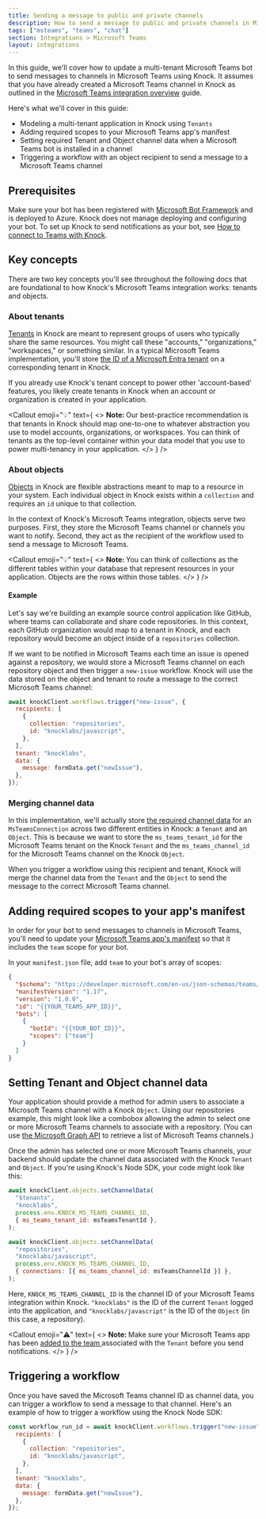 ```yaml
---
title: Sending a message to public and private channels
description: How to send a message to public and private channels in Microsoft Teams using Knock.
tags: ["msteams", "teams", "chat"]
section: Integrations > Microsoft Teams
layout: integrations
---
```


In this guide, we'll cover how to update a multi-tenant Microsoft Teams bot to send messages to channels in Microsoft Teams using Knock. It assumes that you have already created a Microsoft Teams channel in Knock as outlined in the [Microsoft Teams integration overview](/integrations/chat/microsoft-teams/overview) guide.

Here's what we'll cover in this guide:

- Modeling a multi-tenant application in Knock using `Tenants`
- Adding required scopes to your Microsoft Teams app's manifest
- Setting required Tenant and Object channel data when a Microsoft Teams bot is installed in a channel
- Triggering a workflow with an object recipient to send a message to a Microsoft Teams channel

## Prerequisites

Make sure your bot has been registered with <a href="https://dev.botframework.com/" target="_blank">Microsoft Bot Framework</a> and is deployed to Azure. Knock does not manage deploying and configuring your bot. To set up Knock to send notifications as your bot, see [How to connect to Teams with Knock](/integrations/chat/microsoft-teams/overview#how-to-connect-to-teams-with-knock).

## Key concepts

There are two key concepts you'll see throughout the following docs that are foundational to how Knock's Microsoft Teams integration works: tenants and objects.

### About tenants

[Tenants](/concepts/tenants) in Knock are meant to represent groups of users who typically share the same resources. You might call these "accounts," "organizations," "workspaces," or something similar. In a typical Microsoft Teams implementation, you'll store <a href="https://learn.microsoft.com/en-us/entra/identity-platform/quickstart-create-new-tenant" target="_blank">the ID of a Microsoft Entra tenant</a> on a corresponding tenant in Knock.

If you already use Knock's tenant concept to power other 'account-based' features, you likely create tenants in Knock when an account or organization is created in your application.

<Callout
  emoji="💡"
  text={
    <>
      <strong>Note: </strong>
      Our best-practice recommendation is that tenants in Knock should map one-to-one
      to whatever abstraction you use to model accounts, organizations, or workspaces.
      You can think of tenants as the top-level container within your data model
      that you use to power multi-tenancy in your application.
    </>
  }
/>

### About objects

[Objects](/concepts/objects) in Knock are flexible abstractions meant to map to a resource in your system. Each individual object in Knock exists within a `collection` and requires an `id` unique to that collection.

In the context of Knock's Microsoft Teams integration, objects serve two purposes. First, they store the Microsoft Teams channel or channels you want to notify. Second, they act as the recipient of the workflow used to send a message to Microsoft Teams.

<Callout
  emoji="💡"
  text={
    <>
      <strong>Note: </strong>
      You can think of collections as the different tables within your database that
      represent resources in your application. Objects are the rows within those
      tables.
    </>
  }
/>

#### Example

Let's say we're building an example source control application like GitHub, where teams can collaborate and share code repositories. In this context, each GitHub organization would map to a tenant in Knock, and each repository would become an object inside of a `repositories` collection.

If we want to be notified in Microsoft Teams each time an issue is opened against a repository, we would store a Microsoft Teams channel on each repository object and then trigger a `new-issue` workflow. Knock will use the data stored on the object and tenant to route a message to the correct Microsoft Teams channel:

```javascript
await knockClient.workflows.trigger("new-issue", {
  recipients: [
    {
      collection: "repositories",
      id: "knocklabs/javascript",
    },
  ],
  tenant: "knocklabs",
  data: {
    message: formData.get("newIssue"),
  },
});
```

### Merging channel data

In this implementation, we'll actually store [the required channel data](/integrations/chat/microsoft-teams/overview#channel-data-requirements) for an `MsTeamsConnection` across two different entities in Knock: a `Tenant` and an `Object`. This is because we want to store the `ms_teams_tenant_id` for the Microsoft Teams tenant on the Knock `Tenant` and the `ms_teams_channel_id` for the Microsoft Teams channel on the Knock `Object`.

When you trigger a workflow using this recipient and tenant, Knock will merge the channel data from the `Tenant` and the `Object` to send the message to the correct Microsoft Teams channel.

## Adding required scopes to your app's manifest

In order for your bot to send messages to channels in Microsoft Teams, you'll need to update your <a href="https://learn.microsoft.com/en-us/microsoftteams/platform/resources/schema/manifest-schema" target="_blank">Microsoft Teams app's manifest</a> so that it includes the `team` scope for your bot.

In your `manifest.json` file, add `team` to your bot's array of scopes:

```json
{
  "$schema": "https://developer.microsoft.com/en-us/json-schemas/teams/v1.17/MicrosoftTeams.schema.json",
  "manifestVersion": "1.17",
  "version": "1.0.0",
  "id": "{{YOUR_TEAMS_APP_ID}}",
  "bots": [
    {
      "botId": "{{YOUR_BOT_ID}}",
      "scopes": ["team"]
    }
  ]
}
```

## Setting Tenant and Object channel data

Your application should provide a method for admin users to associate a Microsoft Teams channel with a Knock `Object`. Using our repositories example, this might look like a combobox allowing the admin to select one or more Microsoft Teams channels to associate with a repository. (You can use <a href="https://learn.microsoft.com/en-us/graph/use-the-api" target="_blank">the Microsoft Graph API</a> to retrieve a list of Microsoft Teams channels.)

Once the admin has selected one or more Microsoft Teams channels, your backend should update the channel data associated with the Knock `Tenant` and `Object`. If you're using Knock's Node SDK, your code might look like this:

```javascript
await knockClient.objects.setChannelData(
  "$tenants",
  "knocklabs",
  process.env.KNOCK_MS_TEAMS_CHANNEL_ID,
  { ms_teams_tenant_id: msTeamsTenantId },
);

await knockClient.objects.setChannelData(
  "repositories",
  "knocklabs/javascript",
  process.env.KNOCK_MS_TEAMS_CHANNEL_ID,
  { connections: [{ ms_teams_channel_id: msTeamsChannelId }] },
);
```

Here, `KNOCK_MS_TEAMS_CHANNEL_ID` is the channel ID of your Microsoft Teams integration within Knock. `"knocklabs"` is the ID of the current `Tenant` logged into the application, and `"knocklabs/javascript"` is the ID of the `Object` (in this case, a repository).

<Callout
  emoji="⚠️"
  text={
    <>
      <strong>Note: </strong>
      Make sure your Microsoft Teams app has been <a
        href="https://support.microsoft.com/en-us/office/add-an-app-to-microsoft-teams-b2217706-f7ed-4e64-8e96-c413afd02f77"
        target="_blank"
      >
        added to the team
      </a> associated with the <code>Tenant</code> before you send notifications.
    </>
  }
/>

## Triggering a workflow

Once you have saved the Microsoft Teams channel ID as channel data, you can trigger a workflow to send a message to that channel. Here's an example of how to trigger a workflow using the Knock Node SDK:

```javascript
const workflow_run_id = await knockClient.workflows.trigger("new-issue", {
  recipients: [
    {
      collection: "repositories",
      id: "knocklabs/javascript",
    },
  ],
  tenant: "knocklabs",
  data: {
    message: formData.get("newIssue"),
  },
});
```
